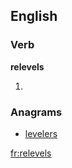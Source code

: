 ==English==

===Verb===
'''relevels'''
# {{third-person singular of|[[relevel]]}}

===Anagrams===
* [[levelers#English|levelers]]

[[fr:relevels]]